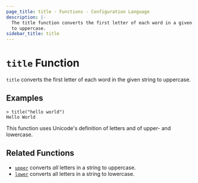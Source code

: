 ```yaml
---
page_title: title - Functions - Configuration Language
description: |-
  The title function converts the first letter of each word in a given string
  to uppercase.
sidebar_title: title
---
```


# `title` Function

`title` converts the first letter of each word in the given string to uppercase.

## Examples

```
> title("hello world")
Hello World
```

This function uses Unicode's definition of letters and of upper- and lowercase.

## Related Functions

- [`upper`](/language/functions/upper) converts _all_ letters in a string to uppercase.
- [`lower`](/language/functions/lower) converts all letters in a string to lowercase.
